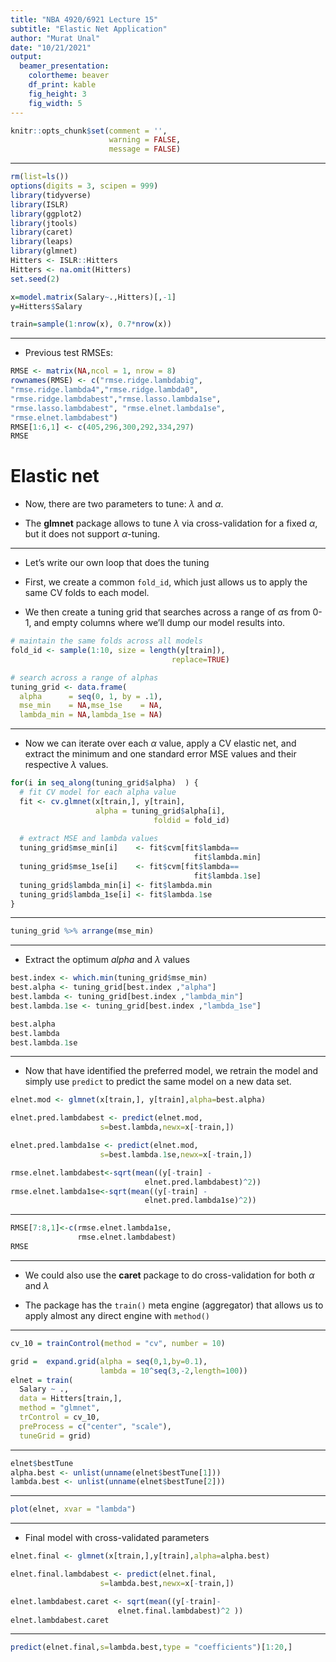 ---
title: "NBA 4920/6921 Lecture 15"
subtitle: "Elastic Net Application" 
author: "Murat Unal"
date: "10/21/2021"
output: 
  beamer_presentation:
    colortheme: beaver
    df_print: kable
    fig_height: 3
    fig_width: 5
---

```{r setup, include=FALSE}
knitr::opts_chunk$set(comment = '', 
                      warning = FALSE, 
                      message = FALSE)
```

------------------------------------------------------------------------

```{r message=FALSE, warning=FALSE}
rm(list=ls())
options(digits = 3, scipen = 999)
library(tidyverse)
library(ISLR)
library(ggplot2)
library(jtools)
library(caret)
library(leaps)
library(glmnet)
Hitters <- ISLR::Hitters
Hitters <- na.omit(Hitters)
set.seed(2)
```

```{r}
x=model.matrix(Salary~.,Hitters)[,-1]
y=Hitters$Salary
```

```{r}
train=sample(1:nrow(x), 0.7*nrow(x))
```

***
- Previous test RMSEs:

```{r}
RMSE <- matrix(NA,ncol = 1, nrow = 8)
rownames(RMSE) <- c("rmse.ridge.lambdabig",
"rmse.ridge.lambda4","rmse.ridge.lambda0",
"rmse.ridge.lambdabest","rmse.lasso.lambda1se",
"rmse.lasso.lambdabest", "rmse.elnet.lambda1se",
"rmse.elnet.lambdabest")
RMSE[1:6,1] <- c(405,296,300,292,334,297)
RMSE
```


# Elastic net

- Now, there are two parameters to tune: $\lambda$ and $\alpha$.

- The __glmnet__ package allows to tune $\lambda$ via cross-validation for a fixed $\alpha$, but it does not support $\alpha$-tuning.


***
- Let's write our own loop that does the tuning

- First, we create a common `fold_id`, which just allows us to apply the same CV folds to each model.

- We then create a tuning grid that searches across a range of $\alpha$s from 0-1, and empty columns where we’ll dump our model results into.

```{r}
# maintain the same folds across all models
fold_id <- sample(1:10, size = length(y[train]), 
                                    replace=TRUE)

# search across a range of alphas
tuning_grid <- data.frame(
  alpha      = seq(0, 1, by = .1),
  mse_min    = NA,mse_1se    = NA,
  lambda_min = NA,lambda_1se = NA)
```

***
- Now we can iterate over each $\alpha$ value, apply a CV elastic net, and extract the minimum and one standard error MSE values and their respective 
 $\lambda$ values.

```{r}
for(i in seq_along(tuning_grid$alpha)  ) {
  # fit CV model for each alpha value
  fit <- cv.glmnet(x[train,], y[train], 
                   alpha = tuning_grid$alpha[i], 
                                foldid = fold_id)
  
  # extract MSE and lambda values
  tuning_grid$mse_min[i]    <- fit$cvm[fit$lambda==
                                         fit$lambda.min]
  tuning_grid$mse_1se[i]    <- fit$cvm[fit$lambda==
                                         fit$lambda.1se]
  tuning_grid$lambda_min[i] <- fit$lambda.min
  tuning_grid$lambda_1se[i] <- fit$lambda.1se
}

```
***
```{r}
tuning_grid %>% arrange(mse_min)
```

***
- Extract the optimum $alpha$ and $\lambda$ values

```{r}
best.index <- which.min(tuning_grid$mse_min)
best.alpha <- tuning_grid[best.index ,"alpha"]
best.lambda <- tuning_grid[best.index ,"lambda_min"]
best.lambda.1se <- tuning_grid[best.index ,"lambda_1se"]

best.alpha
best.lambda
best.lambda.1se 
```
***
- Now that have identified the preferred model, we retrain the model and simply use `predict` to predict the same model on a new data set.

```{r}
elnet.mod <- glmnet(x[train,], y[train],alpha=best.alpha)

elnet.pred.lambdabest <- predict(elnet.mod, 
                    s=best.lambda,newx=x[-train,])

elnet.pred.lambda1se <- predict(elnet.mod, 
                    s=best.lambda.1se,newx=x[-train,])

rmse.elnet.lambdabest<-sqrt(mean((y[-train] - 
                              elnet.pred.lambdabest)^2))
rmse.elnet.lambda1se<-sqrt(mean((y[-train] -
                              elnet.pred.lambda1se)^2))
```

***
```{r}
RMSE[7:8,1]<-c(rmse.elnet.lambda1se,
               rmse.elnet.lambdabest)
RMSE
```

***
- We could also use the __caret__ package to do cross-validation for both $\alpha$ and $\lambda$

- The package has the `train()` meta engine (aggregator) that allows us to apply almost any direct engine with `method()`

***
```{r}
cv_10 = trainControl(method = "cv", number = 10)

grid =  expand.grid(alpha = seq(0,1,by=0.1),
                    lambda = 10^seq(3,-2,length=100))
elnet = train(
  Salary ~ .,
  data = Hitters[train,],
  method = "glmnet",
  trControl = cv_10,
  preProcess = c("center", "scale"),
  tuneGrid = grid)
```

***
```{r}
elnet$bestTune
alpha.best <- unlist(unname(elnet$bestTune[1]))
lambda.best <- unlist(unname(elnet$bestTune[2]))
```
***
```{r}
plot(elnet, xvar = "lambda")
```

***
- Final model with cross-validated parameters

```{r}
elnet.final <- glmnet(x[train,],y[train],alpha=alpha.best)

elnet.final.lambdabest <- predict(elnet.final, 
                    s=lambda.best,newx=x[-train,])

elnet.lambdabest.caret <- sqrt(mean((y[-train]-
                        elnet.final.lambdabest)^2 ))
elnet.lambdabest.caret
```

***
```{r}
predict(elnet.final,s=lambda.best,type = "coefficients")[1:20,]
```










